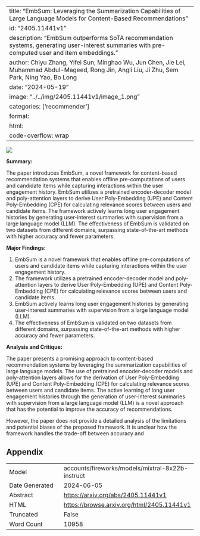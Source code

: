 
---
title: "EmbSum: Leveraging the Summarization Capabilities of Large Language Models for Content-Based Recommendations"
id: "2405.11441v1"
description: "EmbSum outperforms SoTA recommendation systems, generating user-interest summaries with pre-computed user and item embeddings."
author: Chiyu Zhang, Yifei Sun, Minghao Wu, Jun Chen, Jie Lei, Muhammad Abdul-Mageed, Rong Jin, Angli Liu, Ji Zhu, Sem Park, Ning Yao, Bo Long
date: "2024-05-19"
image: "../../img/2405.11441v1/image_1.png"
categories: ['recommender']
format:
  html:
    code-overflow: wrap
---

![](../../img/2405.11441v1/image_1.png)

**Summary:**

The paper introduces EmbSum, a novel framework for content-based recommendation systems that enables offline pre-computations of users and candidate items while capturing interactions within the user engagement history. EmbSum utilizes a pretrained encoder-decoder model and poly-attention layers to derive User Poly-Embedding (UPE) and Content Poly-Embedding (CPE) for calculating relevance scores between users and candidate items. The framework actively learns long user engagement histories by generating user-interest summaries with supervision from a large language model (LLM). The effectiveness of EmbSum is validated on two datasets from different domains, surpassing state-of-the-art methods with higher accuracy and fewer parameters.

**Major Findings:**

1. EmbSum is a novel framework that enables offline pre-computations of users and candidate items while capturing interactions within the user engagement history.
2. The framework utilizes a pretrained encoder-decoder model and poly-attention layers to derive User Poly-Embedding (UPE) and Content Poly-Embedding (CPE) for calculating relevance scores between users and candidate items.
3. EmbSum actively learns long user engagement histories by generating user-interest summaries with supervision from a large language model (LLM).
4. The effectiveness of EmbSum is validated on two datasets from different domains, surpassing state-of-the-art methods with higher accuracy and fewer parameters.

**Analysis and Critique:**

The paper presents a promising approach to content-based recommendation systems by leveraging the summarization capabilities of large language models. The use of pretrained encoder-decoder models and poly-attention layers allows for the derivation of User Poly-Embedding (UPE) and Content Poly-Embedding (CPE) for calculating relevance scores between users and candidate items. The active learning of long user engagement histories through the generation of user-interest summaries with supervision from a large language model (LLM) is a novel approach that has the potential to improve the accuracy of recommendations.

However, the paper does not provide a detailed analysis of the limitations and potential biases of the proposed framework. It is unclear how the framework handles the trade-off between accuracy and

## Appendix

|          |          |
|----------|----------|
| Model     | accounts/fireworks/models/mixtral-8x22b-instruct       |
| Date Generated     | 2024-06-05       |
| Abstract | [https://arxiv.org/abs/2405.11441v1](https://arxiv.org/abs/2405.11441v1)        |
| HTML     | [https://browse.arxiv.org/html/2405.11441v1](https://browse.arxiv.org/html/2405.11441v1)       |
| Truncated       | False       |
| Word Count       | 10958       |